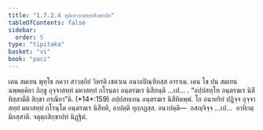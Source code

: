 ```yaml
---
title: "1.7.2.4 ทุติเยาจฺจสทฺทสิกฺขาปท"
tableOfContents: false
sidebar:
  order: 5
type: "tipitaka"
basket: "vi"
book: "paci"
---
```



<DynamicBreadcrumb />

<Division number="589" book="paci">

<Paragraph number="1750" book="paci">
เตน สมเยน พุทฺโธ ภควา สาวตฺถิยํ วิหรติ เชตวเน อนาถปิณฺฑิกสฺส อาราเม. เตน โข ปน สมเยน ฉพฺพคฺคิยา ภิกฺขู อุจฺจาสทฺทํ มหาสทฺทํ กโรนฺตา อนฺตรฆเร นิสีทนฺติ …เป… .
</Paragraph>

<Paragraph number="1751" book="paci">
<Emphasis>“อปฺปสทฺโท อนฺตรฆเร นิสีทิสฺสามีติ สิกฺขา กรณียา”</Emphasis>ติ. (*14*:<Emphasis>159</Emphasis>)
</Paragraph>

<Paragraph number="1752" book="paci">
อปฺปสทฺเทน อนฺตรฆเร นิสีทิตพฺพํ. โย อนาทริยํ ปฏิจฺจ อุจฺจาสทฺทํ มหาสทฺทํ กโรนฺโต อนฺตรฆเร นิสีทติ, อาปตฺติ ทุกฺกฏสฺส.
</Paragraph>

<Paragraph number="1753" book="paci">
อนาปตฺติ—  อสญฺจิจฺจ …เป…  อาทิกมฺมิกสฺสาติ.

</Paragraph>
</Division>

<Paragraph number="1754" type="center" book="paci">
จตุตฺถสิกฺขาปทํ นิฏฺฐิตํ.
</Paragraph>